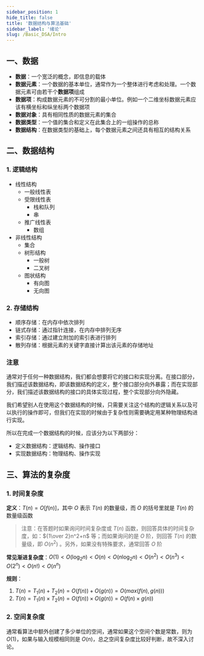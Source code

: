 ```yaml
---
sidebar_position: 1
hide_title: false
title: '数据结构与算法基础'
sidebar_label: '绪论'
slug: /Basic_DSA/Intro
---
```


## 一、数据

- **数据**：一个宽泛的概念，即信息的载体
- **数据元素**：一个数据的基本单位，通常作为一个整体进行考虑和处理。一个数据元素可由若干个**数据项**组成
- **数据项**：构成数据元素的不可分割的最小单位。例如一个二维坐标数据元素应该有横坐标和纵坐标两个数据项
- **数据对象**：具有相同性质的数据元素的集合
- **数据类型**：一个值的集合和定义在此集合上的一组操作的总称
- **数据结构**：在数据类型的基础上，每个数据元素之间还具有相互的结构关系



## 二、数据结构

### 1. 逻辑结构

- 线性结构
  - 一般线性表
  - 受限线性表
    - 栈和队列
    - 串
  - 推广线性表
    - 数组
- 非线性结构
  - 集合
  - 树形结构
    - 一般树
    - 二叉树
  - 图状结构
    - 有向图
    - 无向图



### 2. 存储结构

- 顺序存储：在内存中依次排列
- 链式存储：通过指针连接，在内存中排列无序
- 索引存储：通过建立附加的索引表进行排列
- 散列存储：根据元素的关键字直接计算出该元素的存储地址



### 注意

通常对于任何一种数据结构，我们都会想要将它的接口和实现分离。在接口部分，我们描述该数据结构，即该数据结构的定义，整个接口部分向外暴露；而在实现部分，我们描述该数据结构的接口的具体实现过程，整个实现部分向外隐藏。

我们希望别人在使用这个数据结构的时候，只需要关注这个结构的逻辑关系以及可以执行的操作即可，但我们在实现的时候由于复杂性则需要确定用某种物理结构进行实现。

所以在完成一个数据结构的时候，应该分为以下两部分：

- 定义数据结构：逻辑结构、操作接口
- 实现数据结构：物理结构、操作实现



## 三、算法的复杂度

### 1. 时间复杂度

**定义**：$T(n)=O[f(n)]$，其中 $O$ 表示 $T(n)$ 的数量级，而 $O$ 的括号里就是 $T(n)$ 的数量级函数

> 注意：在答题时如果询问时间复杂度或 $T(n)$ 函数，则回答具体的时间复杂度，如：${1\over 2}n^2+n$ 等；而如果询问的是 $O$ 阶，则回答 $T(n)$ 的数量级，即 $O(n^2)$ 。另外，如果没有特殊要求，通常回答 $O$ 阶

**常见渐进复杂度**：$O(1)<O(\log_2 n)<O(n)<O(n\log_2 n)<O(n^2)<O(n^3)<O(2^n)<O(n!)<O(n^n)$

**规则**：

1. $T(n)=T_1(n)+T_2(n)=O(f(n))+O(g(n))=O(max(f(n),g(n)))$
2. $T(n)=T_1(n)\times T_2(n)=O(f(n))\times O(g(n))=O(f(n)\times g(n))$



### 2. 空间复杂度

通常看算法中额外创建了多少单位的空间，通常如果这个空间个数是常数，则为 $O(1)$，如果与输入规模相同则是 $O(n)$，总之空间复杂度比较好判断，故不深入讨论。
